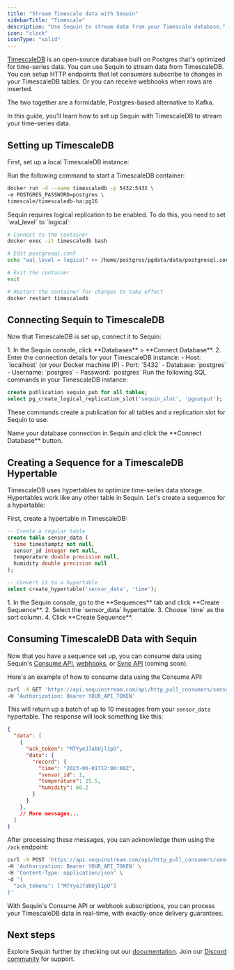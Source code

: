 ```yaml
---
title: "Stream Timescale data with Sequin"
sidebarTitle: "Timescale"
description: "Use Sequin to stream data from your Timescale database."
icon: "clock"
iconType: "solid"
---
```


[TimescaleDB](https://www.timescale.com/) is an open-source database built on Postgres that's optimized for time-series data. You can use Sequin to stream data from TimescaleDB. You can setup HTTP endpoints that let consumers subscribe to changes in your TimescaleDB tables. Or you can receive webhooks when rows are inserted.

The two together are a formidable, Postgres-based alternative to Kafka.

In this guide, you'll learn how to set up Sequin with TimescaleDB to stream your time-series data.

## Setting up TimescaleDB

First, set up a local TimescaleDB instance:

<Steps>
<Step title="Start TimescaleDB container">
Run the following command to start a TimescaleDB container:

```bash
docker run -d --name timescaledb -p 5432:5432 \
-e POSTGRES_PASSWORD=postgres \
timescale/timescaledb-ha:pg16
```
</Step>

<Step title="Configure WAL level">
Sequin requires logical replication to be enabled. To do this, you need to set `wal_level` to `logical`:

```bash
# Connect to the container
docker exec -it timescaledb bash

# Edit postgresql.conf
echo "wal_level = logical" >> /home/postgres/pgdata/data/postgresql.conf

# Exit the container
exit

# Restart the container for changes to take effect
docker restart timescaledb
```
</Step>
</Steps>

## Connecting Sequin to TimescaleDB

Now that TimescaleDB is set up, connect it to Sequin:

<Steps>
<Step title="Connect Sequin to your database">
1. In the Sequin console, click **Databases** > **Connect Database**.
2. Enter the connection details for your TimescaleDB instance:
   - Host: `localhost` (or your Docker machine IP)
   - Port: `5432`
   - Database: `postgres`
   - Username: `postgres`
   - Password: `postgres`
</Step>

<Step title="Create publication and replication slot">
Run the following SQL commands in your TimescaleDB instance:

```sql
create publication sequin_pub for all tables;
select pg_create_logical_replication_slot('sequin_slot', 'pgoutput');
```

These commands create a publication for all tables and a replication slot for Sequin to use.
</Step>

<Step title="Complete the connection">
Name your database connection in Sequin and click the **Connect Database** button.
</Step>
</Steps>

## Creating a Sequence for a TimescaleDB Hypertable

TimescaleDB uses hypertables to optimize time-series data storage. Hypertables work like any other table in Sequin. Let's create a sequence for a hypertable:

<Steps>
<Step title="Create a hypertable">
First, create a hypertable in TimescaleDB:

```sql
-- Create a regular table
create table sensor_data (
  time timestamptz not null,
  sensor_id integer not null,
  temperature double precision null,
  humidity double precision null
);

-- Convert it to a hypertable
select create_hypertable('sensor_data', 'time');
```
</Step>

<Step title="Create a sequence in Sequin">
1. In the Sequin console, go to the **Sequences** tab and click **Create Sequence**.
2. Select the `sensor_data` hypertable.
3. Choose `time` as the sort column.
4. Click **Create Sequence**.
</Step>
</Steps>

## Consuming TimescaleDB Data with Sequin

Now that you have a sequence set up, you can consume data using Sequin's [Consume API](/consume/consume-api/overview), [webhooks](/how-sequin-works#webhooks), or [Sync API](/how-sequin-works#sync-api) (coming soon).

Here's an example of how to consume data using the Consume API:

```bash
curl -X GET 'https://api.sequinstream.com/api/http_pull_consumers/sensor_data_consumer/receive?batch_size=10' \
-H 'Authorization: Bearer YOUR_API_TOKEN'
```

This will return up a batch of up to 10 messages from your `sensor_data` hypertable. The response will look something like this:

```json
{
  "data": [
    {
      "ack_token": "MTYyeJ7abUjl1pO",
      "data": {
        "record": {
          "time": "2023-06-01T12:00:00Z",
          "sensor_id": 1,
          "temperature": 25.5,
          "humidity": 60.2
        }
      }
    },
    // More messages...
  ]
}
```

After processing these messages, you can acknowledge them using the `/ack` endpoint:

```bash
curl -X POST 'https://api.sequinstream.com/api/http_pull_consumers/sensor_data_consumer/ack' \
-H 'Authorization: Bearer YOUR_API_TOKEN' \
-H 'Content-Type: application/json' \
-d '{
  "ack_tokens": ["MTYyeJ7abUjl1pO"]
}'
```

With Sequin's Consume API or webhook subscriptions, you can process your TimescaleDB data in real-time, with exactly-once delivery guarantees.

## Next steps

Explore Sequin further by checking out our [documentation](/how-sequin-works). Join our [Discord community](https://discord.gg/BV8wFXvNtY) for support.